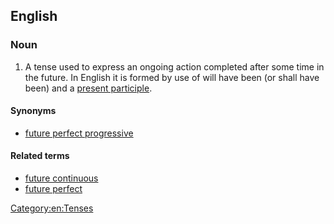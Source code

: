 ==English==

===Noun===
{{examples-right|By the end of this year, I '''will have been working''' here for 10 years.}}
{{en-noun|head=[[future]] [[perfect]] [[continuous]]|!}}

# {{lb|en|grammar}} A tense used to express an ongoing action completed after some time in the future. In English it is formed by use of will have been (or shall have been) and a [[present participle]].

====Synonyms====
* [[future perfect progressive]]

====Related terms====
* [[future continuous]]
* [[future perfect]]

[[Category:en:Tenses]]